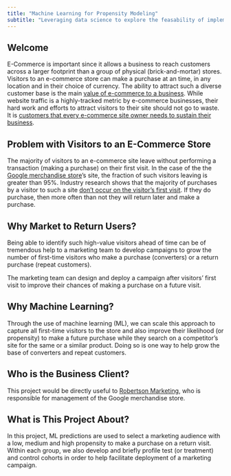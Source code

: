 ```yaml
---
title: "Machine Learning for Propensity Modeling"
subtitle: "Leveraging data science to explore the feasability of implementing a marketing use-case with e-commerce tracking data"
---
```


## Welcome
E-Commerce is important since it allows a business to reach customers across a larger footprint than a group of physical (brick-and-mortar) stores. Visitors to an e-commerce store can make a purchase at an time, in any location and in their choice of currency. The ability to attract such a diverse customer base is the main [value of e-commerce to a business](https://www.linkedin.com/pulse/top-6-reasons-why-e-commerce-so-important-your-business-?trk=organization-update-content_share-article). While website traffic is a highly-tracked metric by e-commerce businesses, their hard work and efforts to attract visitors to their site should not go to waste. It is [customers that every e-commerce site owner needs to sustain their business](https://www.linkedin.com/pulse/visitors-customerswhich-one-do-you-want-cody-jensen).

## Problem with Visitors to an E-Commerce Store
The majority of visitors to an e-commerce site leave without performing a transaction (making a purchase) on their first visit. In the case of the the [Google merchandise store](https://shop.googlemerchandisestore.com)'s site, the fraction of such visitors leaving is greater than 95%. Industry research shows that the majority of purchases by a visitor to such a site [don't occur on the visitor's first visit](https://marketingexperiments.com/conversion-marketing/repeat-visitors-8-times-more-likely-to-make-online-purchase). If they do purchase, then more often than not they will return later and make a purchase.

## Why Market to Return Users?
Being able to identify such high-value visitors ahead of time can be of tremendous help to a marketing team to develop campaigns to grow the number of first-time visitors who make a purchase (converters) or a return purchase (repeat customers).

The marketing team can design and deploy a campaign after visitors' first visit to improve their chances of making a purchase on a future visit.

## Why Machine Learning?
Through the use of machine learning (ML), we can scale this approach to capture all first-time visitors to the store and also improve their likelihood (or propensity) to make a future purchase while they search on a competitor's site for the same or a similar product. Doing so is one way to help grow the base of converters and repeat customers.

## Who is the Business Client?
This project would be directly useful to [Robertson Marketing](https://www.robertsonmarketing.com/), who is responsible for management of the Google merchandise store.

## What is This Project About?
In this project, ML predictions are used to select a marketing audience with a low, medium and high propensity to make a purchase on a return visit. Within each group, we also develop and briefly profile test (or treatment) and control cohorts in order to help facilitate deployment of a marketing campaign.
